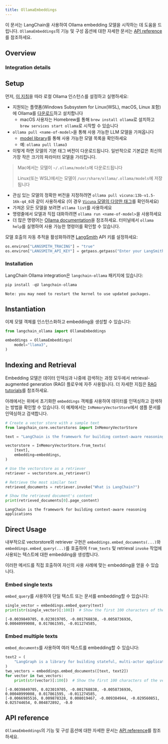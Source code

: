 ```yaml
---
title: OllamaEmbeddings
---
```


이 문서는 LangChain을 사용하여 Ollama embedding 모델을 시작하는 데 도움을 드립니다. `OllamaEmbeddings`의 기능 및 구성 옵션에 대한 자세한 문서는 [API reference](https://python.langchain.com/api_reference/ollama/embeddings/langchain_ollama.embeddings.OllamaEmbeddings.html)를 참조하세요.

## Overview

### Integration details

<ItemTable category="text_embedding" item="Ollama" />

## Setup

먼저, [이 지침](https://github.com/ollama/ollama?tab=readme-ov-file#ollama)을 따라 로컬 Ollama 인스턴스를 설정하고 실행하세요:

* 지원되는 플랫폼(Windows Subsystem for Linux(WSL), macOS, Linux 포함)에 Ollama를 [다운로드](https://ollama.ai/download)하고 설치합니다
  * macOS 사용자는 Homebrew를 통해 `brew install ollama`로 설치하고 `brew services start ollama`로 시작할 수 있습니다
* `ollama pull <name-of-model>`을 통해 사용 가능한 LLM 모델을 가져옵니다
  * [model library](https://ollama.ai/library)를 통해 사용 가능한 모델 목록을 확인하세요
  * 예: `ollama pull llama3`
* 이렇게 하면 모델의 기본 태그 버전이 다운로드됩니다. 일반적으로 기본값은 최신의 가장 작은 크기의 파라미터 모델을 가리킵니다.

> Mac에서는 모델이 `~/.ollama/models`에 다운로드됩니다
>
> Linux(또는 WSL)에서는 모델이 `/usr/share/ollama/.ollama/models`에 저장됩니다

* 관심 있는 모델의 정확한 버전을 지정하려면 `ollama pull vicuna:13b-v1.5-16k-q4_0`과 같이 사용하세요 (이 경우 [`Vicuna` 모델의 다양한 태그](https://ollama.ai/library/vicuna/tags)를 확인하세요)
* 가져온 모든 모델을 보려면 `ollama list`를 사용하세요
* 명령줄에서 모델과 직접 대화하려면 `ollama run <name-of-model>`을 사용하세요
* 더 많은 명령어는 [Ollama documentation](https://github.com/ollama/ollama/tree/main/docs)을 참조하세요. 터미널에서 `ollama help`를 실행하여 사용 가능한 명령어를 확인할 수 있습니다.

모델 호출의 자동 추적을 활성화하려면 [LangSmith](https://docs.smith.langchain.com/) API 키를 설정하세요:

```python
os.environ["LANGSMITH_TRACING"] = "true"
os.environ["LANGSMITH_API_KEY"] = getpass.getpass("Enter your LangSmith API key: ")
```

### Installation

LangChain Ollama integration은 `langchain-ollama` 패키지에 있습니다:

```python
pip install -qU langchain-ollama
```

```output
Note: you may need to restart the kernel to use updated packages.
```

## Instantiation

이제 모델 객체를 인스턴스화하고 embedding을 생성할 수 있습니다:

```python
from langchain_ollama import OllamaEmbeddings

embeddings = OllamaEmbeddings(
    model="llama3",
)
```

## Indexing and Retrieval

Embedding 모델은 데이터 인덱싱과 나중에 검색하는 과정 모두에서 retrieval-augmented generation (RAG) 플로우에 자주 사용됩니다. 더 자세한 지침은 [RAG tutorials](/oss/langchain/rag/)를 참조하세요.

아래에서는 위에서 초기화한 `embeddings` 객체를 사용하여 데이터를 인덱싱하고 검색하는 방법을 확인할 수 있습니다. 이 예제에서는 `InMemoryVectorStore`에서 샘플 문서를 인덱싱하고 검색합니다.

```python
# Create a vector store with a sample text
from langchain_core.vectorstores import InMemoryVectorStore

text = "LangChain is the framework for building context-aware reasoning applications"

vectorstore = InMemoryVectorStore.from_texts(
    [text],
    embedding=embeddings,
)

# Use the vectorstore as a retriever
retriever = vectorstore.as_retriever()

# Retrieve the most similar text
retrieved_documents = retriever.invoke("What is LangChain?")

# Show the retrieved document's content
print(retrieved_documents[0].page_content)
```

```output
LangChain is the framework for building context-aware reasoning applications
```

## Direct Usage

내부적으로 vectorstore와 retriever 구현은 `embeddings.embed_documents(...)`와 `embeddings.embed_query(...)`를 호출하여 `from_texts` 및 retrieval `invoke` 작업에 사용되는 텍스트에 대한 embedding을 생성합니다.

이러한 메서드를 직접 호출하여 자신의 사용 사례에 맞는 embedding을 얻을 수 있습니다.

### Embed single texts

`embed_query`를 사용하여 단일 텍스트 또는 문서를 embedding할 수 있습니다:

```python
single_vector = embeddings.embed_query(text)
print(str(single_vector)[:100])  # Show the first 100 characters of the vector
```

```output
[-0.0039849705, 0.023019705, -0.001768838, -0.0058736936, 0.00040999008, 0.017861595, -0.011274585,
```

### Embed multiple texts

`embed_documents`를 사용하여 여러 텍스트를 embedding할 수 있습니다:

```python
text2 = (
    "LangGraph is a library for building stateful, multi-actor applications with LLMs"
)
two_vectors = embeddings.embed_documents([text, text2])
for vector in two_vectors:
    print(str(vector)[:100])  # Show the first 100 characters of the vector
```

```output
[-0.0039849705, 0.023019705, -0.001768838, -0.0058736936, 0.00040999008, 0.017861595, -0.011274585,
[-0.0066985516, 0.009878328, 0.008019467, -0.009384944, -0.029560851, 0.025744654, 0.004872892, -0.0
```

## API reference

`OllamaEmbeddings`의 기능 및 구성 옵션에 대한 자세한 문서는 [API reference](https://python.langchain.com/api_reference/ollama/embeddings/langchain_ollama.embeddings.OllamaEmbeddings.html)를 참조하세요.